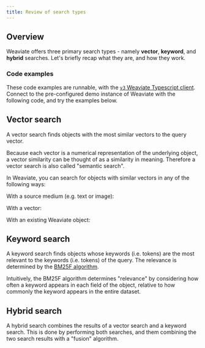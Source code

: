 ```yaml
---
title: Review of search types
---
```



## <i class="fa-solid fa-square-chevron-right"></i> Overview

Weaviate offers three primary search types - namely **vector**, **keyword**, and **hybrid** searches. Let's briefly recap what they are, and how they work.

### <i class="fa-solid fa-code"></i> Code examples

These code examples are runnable, with the [`v3` Weaviate Typescript client](/developers/weaviate/client-libraries/typescript/typescript-v3.mdx). Connect to the pre-configured demo instance of Weaviate with the following code, and try the examples below.

<Tabs groupId="languages">

 <TabItem value="ts" label="JS/TS Client v3">
    <FilteredTextBlock
      text={TSCode}
      startMarker="// START connectionCode"
      endMarker="// END connectionCode"
      language="ts"
    />
  </TabItem>

</Tabs>

## <i class="fa-solid fa-square-chevron-right"></i> Vector search

A vector search finds objects with the most similar vectors to the query vector.

Because each vector is a numerical representation of the underlying object, a vector similarity can be thought of as a similarity in meaning. Therefore a vector search is also called "semantic search".

In Weaviate, you can search for objects with similar vectors in any of the following ways:

With a source medium (e.g. text or image):

<Tabs groupId="languages">

 <TabItem value="ts" label="JS/TS Client v3">
    <FilteredTextBlock
      text={TSCode}
      startMarker="// START nearTextExample"
      endMarker="// END nearTextExample"
      language="ts"
    />
  </TabItem>

</Tabs>

With a vector:

<Tabs groupId="languages">

 <TabItem value="ts" label="JS/TS Client v3">
    <FilteredTextBlock
      text={TSCode}
      startMarker="// START nearVectorExample"
      endMarker="// END nearVectorExample"
      language="ts"
    />
  </TabItem>

</Tabs>

With an existing Weaviate object:

<Tabs groupId="languages">

 <TabItem value="ts" label="JS/TS Client v3">
    <FilteredTextBlock
      text={TSCode}
      startMarker="// START nearObjectExample"
      endMarker="// END nearObjectExample"
      language="ts"
    />
  </TabItem>

</Tabs>

## <i class="fa-solid fa-square-chevron-right"></i> Keyword search

A keyword search finds objects whose keywords (i.e. tokens) are the most relevant to the keywords (i.e. tokens) of the query. The relevance is determined by the [BM25F algorithm](https://en.wikipedia.org/wiki/Okapi_BM25).

Intuitively, the BM25F algorithm determines "relevance" by considering how often a keyword appears in each field of the object, relative to how commonly the keyword appears in the entire dataset.

<Tabs groupId="languages">

 <TabItem value="ts" label="JS/TS Client v3">
    <FilteredTextBlock
      text={TSCode}
      startMarker="// START bm25Example"
      endMarker="// END bm25Example"
      language="ts"
    />
  </TabItem>

</Tabs>

## <i class="fa-solid fa-square-chevron-right"></i> Hybrid search

A hybrid search combines the results of a vector search and a keyword search. This is done by performing both searches, and them combining the two search results with a "fusion" algorithm.

<Tabs groupId="languages">

 <TabItem value="ts" label="JS/TS Client v3">
    <FilteredTextBlock
      text={TSCode}
      startMarker="// START hybridExample"
      endMarker="// END hybridExample"
      language="ts"
    />
  </TabItem>

</Tabs>
